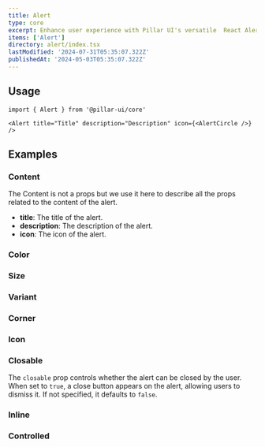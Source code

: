 ```yaml
---
title: Alert
type: core
excerpt: Enhance user experience with Pillar UI's versatile  React Alert component. Easily create customizable alert notifications for your React applications, with various styles, and options for user interaction.
items: ['Alert']
directory: alert/index.tsx
lastModified: '2024-07-31T05:35:07.322Z'
publishedAt: '2024-05-03T05:35:07.322Z'
---
```


## Usage

```tsx
import { Alert } from '@pillar-ui/core'
```

```tsx
<Alert title="Title" description="Description" icon={<AlertCircle />} />
```

## Examples

### Content

The Content is not a props but we use it here to describe all the props related to the content of the alert.

- **title**: The title of the alert.
- **description**: The description of the alert.
- **icon**: The icon of the alert.

<Playground direction="column" name="alertContent" root="alert" />

### Color

<Playground direction="column" name="alertColor" root="alert" />

### Size

<Playground direction="column" name="alertSize" root="alert" />

### Variant

<Playground direction="column" name="alertVariant" root="alert" />

### Corner

<Playground direction="column" name="alertCorner" root="alert" />

### Icon

<Playground direction="column" name="alertIcon" root="alert" />

### Closable

The `closable` prop controls whether the alert can be closed by the user. When set to `true`, a close button appears on the alert, allowing users to dismiss it. If not specified, it defaults to `false`.

<Playground direction="column" name="alertClosable" root="alert" />

### Inline

<Playground direction="column" name="alertInline" root="alert" />

### Controlled

<Playground direction="column" name="alertControlled" root="alert" />
